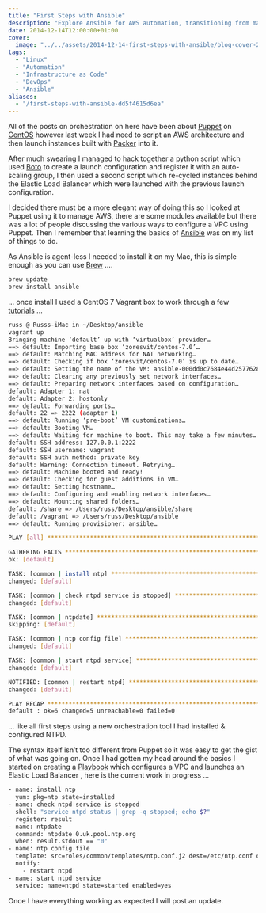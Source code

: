 ```yaml
---
title: "First Steps with Ansible"
description: "Explore Ansible for AWS automation, transitioning from manual scripting. Initiate playbook for VPC and ELB deployment."
date: 2014-12-14T12:00:00+01:00
cover:
  image: "../../assets/2014-12-14-first-steps-with-ansible/blog-cover-2014-12-14-first-steps-with-ansible.png"
tags:
  - "Linux"
  - "Automation"
  - "Infrastructure as Code"
  - "DevOps"
  - "Ansible"
aliases:
  - "/first-steps-with-ansible-dd5f4615d6ea"
---
```


All of the posts on orchestration on here have been about [Puppet](/2014/01/12/vagrant-puppet/) on [CentOS](/2014/02/23/more-puppet/) however last week I had need to script an AWS architecture and then launch instances built with [Packer](https://www.packer.io/) into it.

After much swearing I managed to hack together a python script which used [Boto](https://github.com/boto/boto) to create a launch configuration and register it with an auto-scaling group, I then used a second script which re-cycled instances behind the Elastic Load Balancer which were launched with the previous launch configuration.

I decided there must be a more elegant way of doing this so I looked at Puppet using it to manage AWS, there are some modules available but there was a lot of people discussing the various ways to configure a VPC using Puppet. Then I remember that learning the basics of [Ansible](http://www.ansible.com/home) was on my list of things to do.

As Ansible is agent-less I needed to install it on my Mac, this is simple enough as you can use [Brew](http://brew.sh) ….

```bash frame="terminal" title="First Steps with Ansible 1/3"
brew update
brew install ansible
```


… once install I used a CentOS 7 Vagrant box to work through a few [tutorials](https://docs.ansible.com/ansible/latest/getting_started/index.html) …

```bash frame="terminal" title="First Steps with Ansible 2/3"
russ @ Russs-iMac in ~/Desktop/ansible
vagrant up
Bringing machine ‘default’ up with ‘virtualbox’ provider…
==> default: Importing base box ‘zoresvit/centos-7.0’…
==> default: Matching MAC address for NAT networking…
==> default: Checking if box ‘zoresvit/centos-7.0’ is up to date…
==> default: Setting the name of the VM: ansible-000dd0c7684e44d25776288b71d594e00234a0ad_default_1418570825018_9435
==> default: Clearing any previously set network interfaces…
==> default: Preparing network interfaces based on configuration…
default: Adapter 1: nat
default: Adapter 2: hostonly
==> default: Forwarding ports…
default: 22 => 2222 (adapter 1)
==> default: Running ‘pre-boot’ VM customizations…
==> default: Booting VM…
==> default: Waiting for machine to boot. This may take a few minutes…
default: SSH address: 127.0.0.1:2222
default: SSH username: vagrant
default: SSH auth method: private key
default: Warning: Connection timeout. Retrying…
==> default: Machine booted and ready!
==> default: Checking for guest additions in VM…
==> default: Setting hostname…
==> default: Configuring and enabling network interfaces…
==> default: Mounting shared folders…
default: /share => /Users/russ/Desktop/ansible/share
default: /vagrant => /Users/russ/Desktop/ansible
==> default: Running provisioner: ansible…

PLAY [all] ********************************************************************

GATHERING FACTS *************************************************************** 
ok: [default]

TASK: [common | install ntp] ************************************************** 
changed: [default]

TASK: [common | check ntpd service is stopped] ******************************** 
changed: [default]

TASK: [common | ntpdate] ****************************************************** 
skipping: [default]

TASK: [common | ntp config file] ********************************************** 
changed: [default]

TASK: [common | start ntpd service] ******************************************* 
changed: [default]

NOTIFIED: [common | restart ntpd] ********************************************* 
changed: [default]

PLAY RECAP ******************************************************************** 
default : ok=6 changed=5 unreachable=0 failed=0
```


… like all first steps using a new orchestration tool I had installed & configured NTPD.

The syntax itself isn’t too different from Puppet so it was easy to get the gist of what was going on. Once I had gotten my head around the basics I started on creating a [Playbook](https://docs.ansible.com/ansible/latest/playbook_guide/playbooks_intro.html) which configures a VPC and launches an Elastic Load Balancer , here is the current work in progress …

```bash frame="terminal" title="First Steps with Ansible 3/3"
- name: install ntp
  yum: pkg=ntp state=installed
- name: check ntpd service is stopped
  shell: "service ntpd status | grep -q stopped; echo $?"
  register: result
- name: ntpdate
  command: ntpdate 0.uk.pool.ntp.org
  when: result.stdout == "0"
- name: ntp config file
  template: src=roles/common/templates/ntp.conf.j2 dest=/etc/ntp.conf owner=root group=root mode=0644
  notify:
    - restart ntpd
- name: start ntpd service
  service: name=ntpd state=started enabled=yes
```


Once I have everything working as expected I will post an update.
